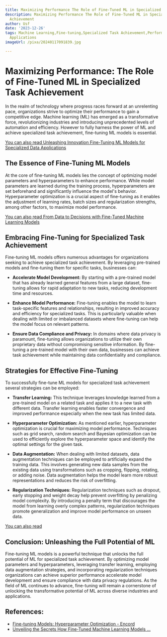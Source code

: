 ```yaml
---
title: Maximizing Performance The Role of Fine-Tuned ML in Specialized Task Achievement
description: Maximizing Performance The Role of Fine-Tuned ML in Specialized Task
  Achievement
author: Usf
date: '2023-12-26'
tags: Machine Learning,Fine-tuning,Specialized Task Achievement,Performance Optimization,AI
  Applications
imageUrl: /pixa/20240117091839.jpg

---
```

# Maximizing Performance:  The Role of Fine-Tuned ML in Specialized Task  Achievement

In the realm of technology where progress races forward  at an unrelenting pace, organizations strive to optimize their performance  to gain a competitive edge. Machine learning (ML) has emerged as  a transformative force, revolutionizing industries and introducing unprecedented levels of automation  and efficiency. However to fully  harness the power of ML and  achieve specialized task achievement, fine-tuning  ML models is essential.

[You can also read Unleashing Innovation Fine-Tuning ML Models for Specialized Data Applications](Unleashing%20Innovation%20Fine-Tuning%20ML%20Models%20for%20Specialized%20Data%20Applications)


## The Essence of Fine-Tuning ML Models

At the core of fine-tuning ML models lies the concept of optimizing model parameters and hyperparameters to enhance performance. While model parameters are learned during the training process, hyperparameters are set beforehand and  significantly influence the model's behavior. Hyperparameter  optimization is a crucial aspect of  fine-tuning as it enables the  adjustment of learning rates, batch sizes and regularization strengths,  among other factors, to maximize model performance.

[You can  also read From Data to  Decisions with Fine-Tuned Machine Learning Models](From%20Data%20to%20Decisions%20with%20Fine-Tuned%20Machine%20Learning%20Models)


## Embracing Fine-Tuning for Specialized Task Achievement

Fine-tuning ML models offers numerous advantages for organizations seeking to achieve specialized task  achievement. By leveraging pre-trained models and fine-tuning them  for specific tasks, businesses can:

- **Accelerate Model Development:**  By starting with  a pre-trained model that has already  learned general features from a  large dataset, fine-tuning allows for rapid adaptation to new tasks, reducing  development time and resources.

- **Enhance  Model Performance:** Fine-tuning enables the model  to learn task-specific  features and relationships, resulting in improved accuracy and efficiency for specialized tasks.  This is particularly valuable when dealing with limited or imbalanced datasets where fine-tuning can help the model focus  on relevant patterns.

-  **Ensure Data Compliance and  Privacy:** In domains where data privacy is paramount, fine-tuning allows organizations to utilize their own proprietary data without  compromising sensitive information. By fine-tuning a pre-trained  model  with their own  data,  businesses can achieve task achievement while maintaining data confidentiality and compliance.

##  Strategies for Effective Fine-Tuning

To successfully fine-tune ML models for specialized task achievement  several strategies can  be employed:

- **Transfer Learning:** This technique  leverages knowledge learned from a pre-trained model on a related task and applies it to a new task with different data. Transfer learning enables faster  convergence and improved performance especially when the new task has limited data.

- **Hyperparameter Optimization:** As mentioned earlier, hyperparameter optimization is  crucial for maximizing model performance.  Techniques such as grid search, random search and  Bayesian optimization can  be used to efficiently explore the hyperparameter space and identify the optimal settings for the given task.

- **Data Augmentation:** When dealing with limited datasets, data augmentation techniques can be employed to artificially expand the training data. This involves generating new data samples  from the existing data using transformations  such as  cropping, flipping, rotating,  or adding noise.  Data augmentation helps the model learn more robust representations and reduces the risk of overfitting.

- **Regularization  Techniques:** Regularization techniques such as dropout, early stopping and weight decay help prevent overfitting by penalizing model complexity. By introducing a penalty term that discourages the model from learning overly complex patterns,  regularization techniques promote generalization and improve model performance on unseen data.

[You can also read ]()


## Conclusion: Unleashing the Full Potential of ML

Fine-tuning ML models is a powerful technique that unlocks the full potential of ML for specialized task achievement. By  optimizing model  parameters and hyperparameters, leveraging transfer learning, employing data augmentation strategies, and  incorporating  regularization techniques organizations can achieve superior performance accelerate model development and ensure  compliance with data privacy regulations. As the field of ML continues to advance, fine-tuning will  remain a cornerstone of  unlocking the transformative potential of  ML across diverse industries and applications.

## References:
- [Fine-tuning Models: Hyperparameter Optimization - Encord](https://encord.com/blog/fine-tuning-models-hyperparameter-optimization/)
- [Unveiling the Secrets How Fine-Tuned Machine Learning Models ...](http://finetuneml.com/blog/unveiling%20the%20secrets%20how%20fine-tuned%20machine%20learning%20models%20are%20revolutionizing%20futuristic%20businesses)
